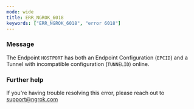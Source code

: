 ```yaml
---
mode: wide
title: ERR_NGROK_6018
keywords: ["ERR_NGROK_6018", "error 6018"]
---
```


### Message

The Endpoint `HOSTPORT` has both an Endpoint Configuration (`EPCID`) and a Tunnel with incompatible configuration (`TUNNELID`) online.

### Further help

If you're having trouble resolving this error, please reach out to [support@ngrok.com](mailto:support@ngrok.com?subject=Help%20with%20ERR_NGROK_6018)

